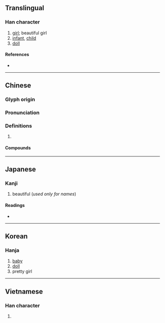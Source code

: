 {{character info/new}}
==Translingual==

===Han character===
{{Han char|rn=38|rad=女|as=06|sn=9|four=44414|canj=VGG|ids=⿰女圭}}

# [[girl]]; beautiful girl
# [[infant]], [[child]]
# [[doll]]

====References====
* {{Han ref|kx=0261.290|dkj=06262|dj=0528.020|hdz=21042.060|uh=5A03|ud=23043|bh=ABBD|bd=43965}}

----

==Chinese==
{{zh-forms}}

===Glyph origin===
{{Han etym}}

===Pronunciation===
{{zh-pron
|m=wá
|c=waa1
|mn=oa
|mn-t=ua1
|mc=y
|oc=y
|cat=
}}

===Definitions===
{{zh-hanzi}}

# {{rfdef|zh}}

====Compounds====
{{zh-der|吉娃娃|夏娃|女娃|娃兒|娃娃|娃娃生|娃娃裝|娃娃車|娃娃魚|娃子|嬌娃|宮娃|小娃娃|拴娃娃|李娃傳|泥娃娃|洋娃娃|館娃宮}}

----

==Japanese==

===Kanji===
{{ja-kanji|grade=|rs=女06}}

# beautiful (''used only for names'')

====Readings====
* {{ja-readings
|goon=え<ゑ
|kanon=あい, わ
|kun=うつく-し.い
}}

----

==Korean==

===Hanja===
{{ko-hanja|hangeul=왜|rv=wae|mr=wae}}

# [[baby]]
# [[doll]]
# pretty girl

----

==Vietnamese==

===Han character===
{{vi-hantu|[[oa]]|rs=女06}}

# {{defn|lang=vi|sort=女06}}